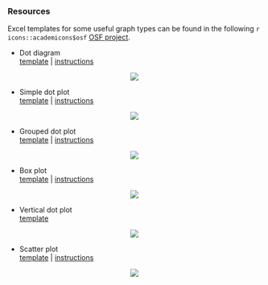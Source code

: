 ### Resources

Excel templates for some useful graph types can be found in the following `r icons::academicons$osf` [OSF project](https://osf.io/v37pw). 


- Dot diagram   
[template](https://osf.io/tjsaf) | [instructions](#instructions-dot-diagram)

<center><img src="files/dot_diagram.png" /></center>


- Simple dot plot   
[template](https://osf.io/4scxt) | [instructions](#instructions-dot-plot)

<center><img src="files/dot_plot_one.png" /></center>


- Grouped dot plot   
[template](https://osf.io/4scxt) | [instructions](#instructions-dot-plot)

<center><img src="files/dot_plot_two.png" /></center>


- Box plot   
[template](https://osf.io/f46aq) | [instructions](#instructions-box-plot)

<center><img src="files/box_plot.png" /></center>


- Vertical dot plot   
[template](https://osf.io/w4u7m)

<center><img src="files/vertical_dot_plot.png" /></center>


- Scatter plot   
[template](https://osf.io/xajyk) | [instructions](#instructions-scatter-plot)

<center><img src="files/scatter_plot.png" /></center>


